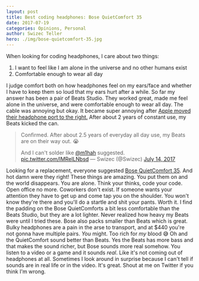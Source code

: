 ```yaml
---
layout: post
title: Best coding headphones: Bose QuietComfort 35
date: 2017-07-19
categories: Opinions, Personal
author: Swizec Teller
hero: ./img/bose-quietcomfort-35.jpg
---
```


 When looking for coding headphones, I care about two things:

1.  I want to feel like I am alone in the universe and no other humans exist
2.  Comfortable enough to wear all day

I judge comfort both on how headphones feel on my ears/face and whether I have to keep them so loud that my ears hurt after a while. So far my answer has been a pair of Beats Studio. They worked great, made me feel alone in the universe, and were comfortable enough to wear all day. The cable was annoying but okay. It became super annoying after [Apple moved their headphone port to the right.](https://swizec.com/blog/first-day-new-2017-macbook-pro/swizec/7643) After about 2 years of constant use, my Beats kicked the can.

> Confirmed. After about 2.5 years of everyday all day use, my Beats are on their way out. 😭
>
> And I can't solder like [@m1hah](https://twitter.com/m1hah) suggested. [pic.twitter.com/lMRelLNbsd](https://t.co/lMRelLNbsd) — Swizec (@Swizec) [July 14, 2017](https://twitter.com/Swizec/status/885974627180175360)

Looking for a replacement, everyone suggested [Bose QuietComfort 35](https://www.amazon.com/gp/product/B01E3SNO1G/ref=as_li_tl?ie=UTF8&camp=1789&creative=9325&creativeASIN=B01E3SNO1G&linkCode=as2&tag=ageewitahat-20&linkId=e2da7ce562847b54253ae445a5afa79b). And hot damn were they right! These things are amazing. You put them on and the world disappears. You are alone. Think your thinks, code your code. Open office no more. Coworkers don't exist. If someone wants your attention they have to get up and come tap you on the shoulder. You won't know they're there and you'll do a startle and shit your pants. Worth it. I find the padding on the Bose QuietComforts a bit less comfortable than the Beats Studio, but they are a lot lighter. Never realized how heavy my Beats were until I tried these. Bose also packs smaller than Beats which is great. Bulky headphones are a pain in the arse to transport, and at $440 you're not gonna have multiple pairs. _You_ might. Too rich for _my_ blood 😅 Oh and the QuietComfort sound better than Beats. Yes the Beats has more bass and that makes the sound richer, but Bose sounds more real somehow. You listen to a video or a game and it sounds _real_. Like it's not coming out of headphones at all. Sometimes I look around in surprise because I can't tell if sounds are in real life or in the video. It's great. Shout at me on Twitter if you think I'm wrong.
